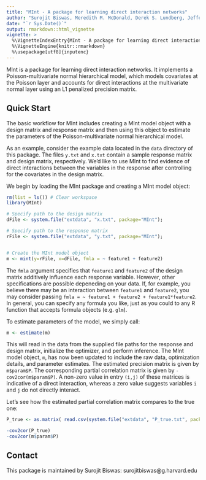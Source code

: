 ```yaml
---
title: "MInt - A package for learning direct interaction networks"
author: "Surojit Biswas, Meredith M. McDonald, Derek S. Lundberg, Jeffery L. Dangl, and Vladimir Jojic"
date: "`r Sys.Date()`"
output: rmarkdown::html_vignette
vignette: >
  %\VignetteIndexEntry{MInt - A package for learning direct interaction networks.}
  %\VignetteEngine{knitr::rmarkdown}
  %\usepackage[utf8]{inputenc}
---
```

MInt is a package for learning direct interaction networks. It implements a Poisson-multivariate normal hierarchical model, which models covariates at the Poisson layer and accounts for direct interactions at the multivariate normal layer using an L1 penalized precision matrix. 

## Quick Start

The basic workflow for MInt includes creating a MInt model object with a design matrix and response matrix and then using this object to estimate the parameters of the Poisson-multivariate normal hierarchical model. 

As an example, consider the example data located in the `data` directory of this package. The files `y.txt` and `x.txt` contain a sample response matrix and design matrix, respectively. We'd like to use MInt to find evidence of direct interactions between the variables in the response after controlling for the covariates in the design matrix.

We begin by loading the MInt package and creating a MInt model object:

```r
rm(list = ls()) # Clear workspace
library(MInt)

# Specify path to the design matrix
dFile <- system.file("extdata", "x.txt", package="MInt");

# Specify path to the response matrix
rFile <- system.file("extdata", "y.txt", package="MInt");


# Create the MInt model object
m <- mint(y=rFile, x=dFile, fmla = ~ feature1 + feature2)
```

The `fmla` argument specifies that `feature1` and `feature2` of the design matrix additively influence each response variable. However, other specifications are possible depeneding on your data. If, for example, you believe there may be an interaction between `feature1` and `feature2`, you may consider passing `fmla = ~ feature1 + feature2 + feature1*feature2`. In general, you can specify any formula you like, just as you could to any R function that accepts formula objects (e.g. `glm`).

To estimate parameters of the model, we simply call:

```r
m <- estimate(m)
```

This will read in the data from the supplied file paths for the response and design matrix, initialize the optimizer, and perform inference. The MInt model object, `m`, has now been updated to include the raw data, optimization details, and parameter estimates. The estimated precision matrix is given by `m$param$P`. The corresponding partial correlation matrix is given by `-cov2cor(m$param$P)`. A non-zero value in entry `(i,j)` of these matrices is indicative of a direct interaction, whereas a zero value suggests variables `i` and `j` do not directly interact.

Let's see how the estimated partial correlation matrix compares to the true one:

``` r
P_true <- as.matrix( read.csv(system.file("extdata", "P_true.txt", package="MInt"), header=FALSE) );

-cov2cor(P_true)
-cov2cor(m$param$P)
```


## Contact
This package is maintained by Surojit Biswas: surojitbiswas@g.harvard.edu



